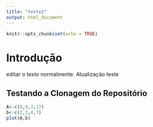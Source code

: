 ```yaml
---
title: "teste2"
output: html_document
---
```


```r
knitr::opts_chunk$set(echo = TRUE)
```

# Introdução

editar o texto normalmente.
Atualização teste

## Testando a Clonagem do Repositório

```r
A<-c(8,9,3,17)
b<-c(2,3,4,7)
plot(A,b)
```
